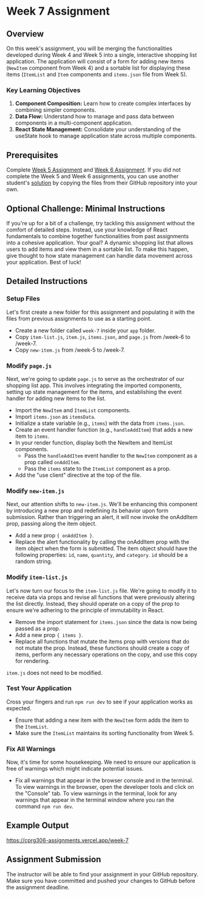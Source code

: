 
# Week 7 Assignment

## Overview

On this week's assignment, you will be merging the functionalities developed during Week 4 and Week 5 into a single, interactive shopping list application. The application will consist of a form for adding new items (`NewItem` component from Week 4) and a sortable list for displaying these items (`ItemList` and `Item` components and `items.json` file from Week 5).

### Key Learning Objectives

1. **Component Composition:** Learn how to create complex interfaces by combining simpler components.
2. **Data Flow:** Understand how to manage and pass data between components in a multi-component application.
3. **React State Management:** Consolidate your understanding of the useState hook to manage application state across multiple components.

## Prerequisites

Complete [Week 5 Assignment](/week-5/assignment) and [Week 6 Assignment](/week-6/assignment). If you did not complete the Week 5 and Week 6 assignments, you can use another student's [solution](/student-work/github-accounts) by copying the files from their GitHub repository into your own.

## Optional Challenge: Minimal Instructions

If you're up for a bit of a challenge, try tackling this assignment without the comfort of detailed steps. Instead, use your knowledge of React fundamentals to combine together functionalities from past assignments into a cohesive application. Your goal? A dynamic shopping list that allows users to add items and view them in a sortable list. To make this happen, give thought to how state management can handle data movement across your application. Best of luck!

## Detailed Instructions

<Steps>

### Setup Files

Let's first create a new folder for this assignment and populating it with the files from previous assignments to use as a starting point.

- Create a new folder called `week-7` inside your `app` folder.
- Copy `item-list.js`, `item.js`, `items.json`, and `page.js` from /week-6 to /week-7.
- Copy `new-item.js` from /week-5 to /week-7.

### Modify `page.js`

Next, we're going to update `page.js` to serve as the orchestrator of our shopping list app. This involves integrating the imported components, setting up state management for the items, and establishing the event handler for adding new items to the list.

- Import the `NewItem` and `ItemList` components.
- Import `items.json` as `itemsData`.
- Initialize a state variable (e.g., `items`) with the data from `items.json`.
- Create an event handler function (e.g., `handleAddItem`) that adds a new item to `items`.
- In your render function, display both the NewItem and ItemList components.
  - Pass the `handleAddItem` event handler to the `NewItem` component as a prop called `onAddItem`.
  - Pass the `items` state to the `ItemList` component as a prop.
- Add the "use client" directive at the top of the file.

### Modify `new-item.js`

Next, our attention shifts to `new-item.js`. We'll be enhancing this component by introducing a new prop and redefining its behavior upon form submission. Rather than triggering an alert, it will now invoke the onAddItem prop, passing along the item object.

- Add a new prop `{ onAddItem }`.
- Replace the alert functionality by calling the onAddItem prop with the item object when the form is submitted. The item object should have the following properties: `id`, `name`, `quantity`, and `category`. `id` should be a random string.

### Modify `item-list.js`

Let's now turn our focus to the `item-list.js` file. We're going to modify it to receive data via props and revise all functions that were previously altering the list directly. Instead, they should operate on a copy of the prop to ensure we're adhering to the principle of immutability in React.

- Remove the import statement for `items.json` since the data is now being passed as a prop.
- Add a new prop `{ items }`.
- Replace all functions that mutate the items prop with versions that do not mutate the prop. Instead, these functions should create a copy of items, perform any necessary operations on the copy, and use this copy for rendering.

`item.js` does not need to be modified.

### Test Your Application

Cross your fingers and run `npm run dev` to see if your application works as expected.

- Ensure that adding a new item with the `NewItem` form adds the item to the `ItemList`.
- Make sure the `ItemList` maintains its sorting functionality from Week 5.

### Fix All Warnings

Now, it's time for some housekeeping. We need to ensure our application is free of warnings which might indicate potential issues.

- Fix all warnings that appear in the browser console and in the terminal. To view warnings in the browser, open the developer tools and click on the "Console" tab. To view warnings in the terminal, look for any warnings that appear in the terminal window where you ran the command `npm run dev`.

</Steps>

## Example Output

https://cprg306-assignments.vercel.app/week-7

## Assignment Submission

The instructor will be able to find your assignment in your GitHub repository. Make sure you have committed and pushed your changes to GitHub before the assignment deadline.



<AssignmentChecker week="7" />
